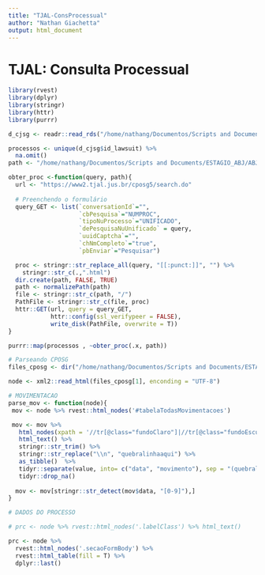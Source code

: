 ```yaml
---
title: "TJAL-ConsProcessual"
author: "Nathan Giachetta"
output: html_document
---
```


# TJAL: Consulta Processual

```r
library(rvest)
library(dplyr)
library(stringr)
library(httr)
library(purrr)
```

```r
d_cjsg <- readr::read_rds("/home/nathang/Documentos/Scripts and Documents/ESTAGIO_ABJ/ABJ/tjs/jurisprudencia/TJAL/data-raw_al/data_rds/d_cjsg.rds")

processos <- unique(d_cjsg$id_lawsuit) %>%
  na.omit() 
path <- "/home/nathang/Documentos/Scripts and Documents/ESTAGIO_ABJ/ABJ/tjs/consulta_processual/TJAL/data-raw_AL/d_cposg/"

obter_proc <-function(query, path){
  url <- "https://www2.tjal.jus.br/cposg5/search.do"
  
  # Preenchendo o formulário
  query_GET <- list(`conversationId`="",
                    `cbPesquisa`="NUMPROC",
                    `tipoNuProcesso`="UNIFICADO",
                    `dePesquisaNuUnificado` = query,
                    `uuidCaptcha`="",
                    `chNmCompleto`="true",
                    `pbEnviar`="Pesquisar")

  proc <- stringr::str_replace_all(query, "[[:punct:]]", "") %>% 
    stringr::str_c(.,".html")
  dir.create(path, FALSE, TRUE)
  path <- normalizePath(path)
  file <- stringr::str_c(path, "/")
  PathFile <- stringr::str_c(file, proc)
  httr::GET(url, query = query_GET,
            httr::config(ssl_verifypeer = FALSE),
            write_disk(PathFile, overwrite = T))
}

purrr::map(processos , ~obter_proc(.x, path))
```

```r
# Parseando CPOSG
files_cposg <- dir("/home/nathang/Documentos/Scripts and Documents/ESTAGIO_ABJ/ABJ/tjs/consulta_processual/TJAL/data-raw_AL/d_cposg/", full.names = TRUE)

node <- xml2::read_html(files_cposg[1], enconding = "UTF-8")

# MOVIMENTACAO
parse_mov <- function(node){
 mov <- node %>% rvest::html_nodes('#tabelaTodasMovimentacoes')

 mov <- mov %>% 
   html_nodes(xpath = '//tr[@class="fundoClaro"]|//tr[@class="fundoEscuro"]') %>%
   html_text() %>%
   stringr::str_trim() %>%
   stringr::str_replace("\\n", "quebralinhaaqui") %>%
   as_tibble()  %>%
   tidyr::separate(value, into= c("data", "movimento"), sep = "(quebralinhaaqui)") %>%
   tidyr::drop_na()
 
  mov <- mov[stringr::str_detect(mov$data, "[0-9]"),]  
}

# DADOS DO PROCESSO

# prc <- node %>% rvest::html_nodes('.labelClass') %>% html_text()

prc <- node %>%
  rvest::html_nodes('.secaoFormBody') %>%
  rvest::html_table(fill = T) %>% 
  dplyr::last()
```

